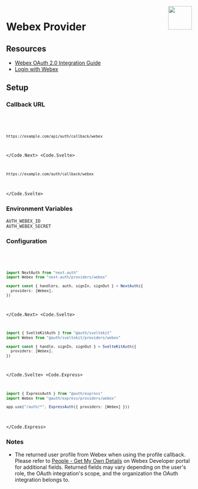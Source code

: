 
<img align="right" src="/img/providers/webex.svg" height="64" width="64" />

# Webex Provider

## Resources

- [Webex OAuth 2.0 Integration Guide](https://developer.webex.com/docs/integrations)
- [Login with Webex](https://developer.webex.com/docs/login-with-webex)

## Setup

### Callback URL

<Code>
  <Code.Next>

```bash
https://example.com/api/auth/callback/webex
```

  </Code.Next>
  <Code.Svelte>

```bash
https://example.com/auth/callback/webex
```

  </Code.Svelte>
</Code>

### Environment Variables

```
AUTH_WEBEX_ID
AUTH_WEBEX_SECRET
```

### Configuration

<Code>
  <Code.Next>

```ts filename="/auth.ts"
import NextAuth from "next-auth"
import Webex from "next-auth/providers/webex"

export const { handlers, auth, signIn, signOut } = NextAuth({
  providers: [Webex],
})
```

  </Code.Next>
  <Code.Svelte>

```ts filename="/src/auth.ts"
import { SvelteKitAuth } from "@auth/sveltekit"
import Webex from "@auth/sveltekit/providers/webex"

export const { handle, signIn, signOut } = SvelteKitAuth({
  providers: [Webex],
})
```

  </Code.Svelte>
  <Code.Express>

```ts filename="/src/app.ts"
import { ExpressAuth } from "@auth/express"
import Webex from "@auth/express/providers/webex"

app.use("/auth/*", ExpressAuth({ providers: [Webex] }))
```

  </Code.Express>
</Code>

### Notes

- The returned user profile from Webex when using the profile callback. Please refer to [People - Get My Own Details](https://developer.webex.com/docs/api/v1/people/get-my-own-details) on Webex Developer portal for additional fields. Returned fields may vary depending on the user's role, the OAuth integration's scope, and the organization the OAuth integration belongs to.
